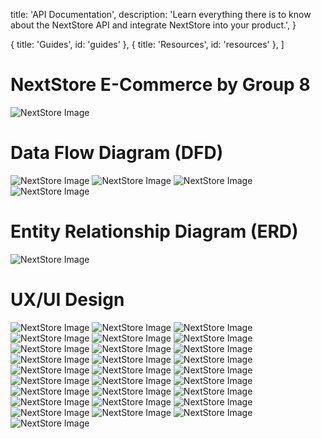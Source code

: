 
  title: 'API Documentation',
  description:
    'Learn everything there is to know about the NextStore API and integrate NextStore into your product.',
}

  { title: 'Guides', id: 'guides' },
  { title: 'Resources', id: 'resources' },
]

<HeroPattern />

# NextStore E-Commerce by Group 8

![NextStore Image](/images/group.png)

# Data Flow Diagram (DFD)

![NextStore Image](/images/zero-dfd.png)
![NextStore Image](/images/first-dfd.png)
![NextStore Image](/images/second-dfd.png)
![NextStore Image](/images/third-dfd.png)

# Entity Relationship Diagram (ERD)

![NextStore Image](/images/erd.png)

# UX/UI Design

![NextStore Image](/images/1.png)
![NextStore Image](/images/2.png)
![NextStore Image](/images/3.png)
![NextStore Image](/images/4.png)
![NextStore Image](/images/5.png)
![NextStore Image](/images/6.png)
![NextStore Image](/images/7.png)
![NextStore Image](/images/8.png)
![NextStore Image](/images/9.png)
![NextStore Image](/images/10.png)
![NextStore Image](/images/11.png)
![NextStore Image](/images/12.png)
![NextStore Image](/images/13.png)
![NextStore Image](/images/14.png)
![NextStore Image](/images/1.png)
![NextStore Image](/images/2.png)
![NextStore Image](/images/3.png)
![NextStore Image](/images/4.png)
![NextStore Image](/images/5.png)
![NextStore Image](/images/6.png)
![NextStore Image](/images/7.png)
![NextStore Image](/images/8.png)
![NextStore Image](/images/9.png)
![NextStore Image](/images/10.png)
![NextStore Image](/images/11.png)
![NextStore Image](/images/12.png)
![NextStore Image](/images/13.png)
![NextStore Image](/images/14.png)
